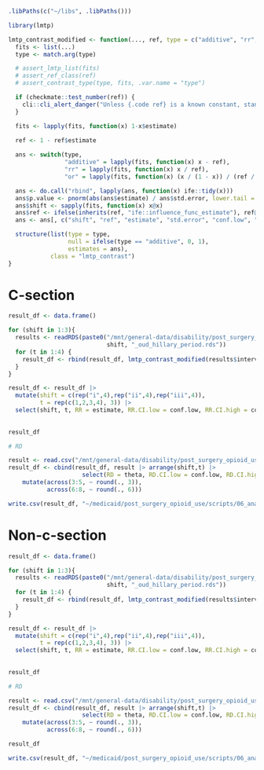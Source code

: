 
```r
.libPaths(c("~/libs", .libPaths()))

library(lmtp)
```


```r
lmtp_contrast_modified <- function(..., ref, type = c("additive", "rr", "or")) {
  fits <- list(...)
  type <- match.arg(type)

  # assert_lmtp_list(fits)
  # assert_ref_class(ref)
  # assert_contrast_type(type, fits, .var.name = "type")

  if (checkmate::test_number(ref)) {
    cli::cli_alert_danger("Unless {.code ref} is a known constant, standard errors may be anti-conservative!")
  }

  fits <- lapply(fits, function(x) 1-x$estimate)
  
  ref <- 1 - ref$estimate

  ans <- switch(type,
                "additive" = lapply(fits, function(x) x - ref),
                "rr" = lapply(fits, function(x) x / ref),
                "or" = lapply(fits, function(x) (x / (1 - x)) / (ref / (1 - ref))))

  ans <- do.call("rbind", lapply(ans, function(x) ife::tidy(x)))
  ans$p.value <- pnorm(abs(ans$estimate) / ans$std.error, lower.tail = FALSE) * 2
  ans$shift <- sapply(fits, function(x) x@x)
  ans$ref <- ifelse(inherits(ref, "ife::influence_func_estimate"), ref@x, ref)
  ans <- ans[, c("shift", "ref", "estimate", "std.error", "conf.low", "conf.high", "p.value")]

  structure(list(type = type,
                 null = ifelse(type == "additive", 0, 1),
                 estimates = ans),
            class = "lmtp_contrast")
}
```


# C-section

```r
result_df <- data.frame()

for (shift in 1:3){
  results <- readRDS(paste0("/mnt/general-data/disability/post_surgery_opioid_use/analysis/earth/lmtp_result_c-section_shift_",
                            shift, "_oud_hillary_period.rds"))
  for (t in 1:4) {
    result_df <- rbind(result_df, lmtp_contrast_modified(results$intervention[[t]], ref = results$observed[[t]], type="rr")$estimates)
  }
}

result_df <- result_df |>
  mutate(shift = c(rep("i",4),rep("ii",4),rep("iii",4)),
         t = rep(c(1,2,3,4), 3)) |>
  select(shift, t, RR = estimate, RR.CI.low = conf.low, RR.CI.high = conf.high)
         
  
result_df
```

```r
# RD

result <- read.csv("/mnt/general-data/disability/post_surgery_opioid_use/analysis/earth/plots/lmtp_contrasts_c-section_oud_hillary_period.csv")
result_df <- cbind(result_df, result |> arrange(shift,t) |>
                     select(RD = theta, RD.CI.low = conf.low, RD.CI.high = conf.high)) |>
    mutate(across(3:5, ~ round(., 3)),
           across(6:8, ~ round(., 6)))

write.csv(result_df, "~/medicaid/post_surgery_opioid_use/scripts/06_analysis/c-section_RD_and_RR.csv", row.names = F)


```


# Non-c-section

```r
result_df <- data.frame()

for (shift in 1:3){
  results <- readRDS(paste0("/mnt/general-data/disability/post_surgery_opioid_use/analysis/earth/lmtp_result_other_shift_",
                            shift, "_oud_hillary_period.rds"))
  for (t in 1:4) {
    result_df <- rbind(result_df, lmtp_contrast_modified(results$intervention[[t]], ref = results$observed[[t]], type="rr")$estimates)
  }
}

result_df <- result_df |>
  mutate(shift = c(rep("i",4),rep("ii",4),rep("iii",4)),
         t = rep(c(1,2,3,4), 3)) |>
  select(shift, t, RR = estimate, RR.CI.low = conf.low, RR.CI.high = conf.high)
         
  
result_df

```

```r
# RD

result <- read.csv("/mnt/general-data/disability/post_surgery_opioid_use/analysis/earth/plots/lmtp_contrasts_other_oud_hillary_period.csv")
result_df <- cbind(result_df, result |> arrange(shift,t) |>
                     select(RD = theta, RD.CI.low = conf.low, RD.CI.high = conf.high)) |>
    mutate(across(3:5, ~ round(., 3)),
           across(6:8, ~ round(., 6)))

result_df

write.csv(result_df, "~/medicaid/post_surgery_opioid_use/scripts/06_analysis/other_RD_and_RR.csv", row.names = F)


```